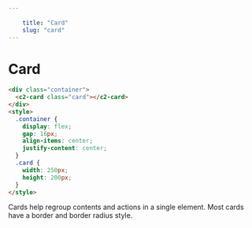 ```yaml
---
    
    title: "Card"
    slug: "card"
---
```



# Card

```html tag=MdxCodeBlock
<div class="container">
  <c2-card class="card"></c2-card>
</div>
<style>
  .container {
    display: flex;
    gap: 16px;
    align-items: center;
    justify-content: center;
  }
  .card {
    width: 250px;
    height: 200px;
  }
</style>
```

Cards help regroup contents and actions in a single element. Most cards have a border and border radius style.
